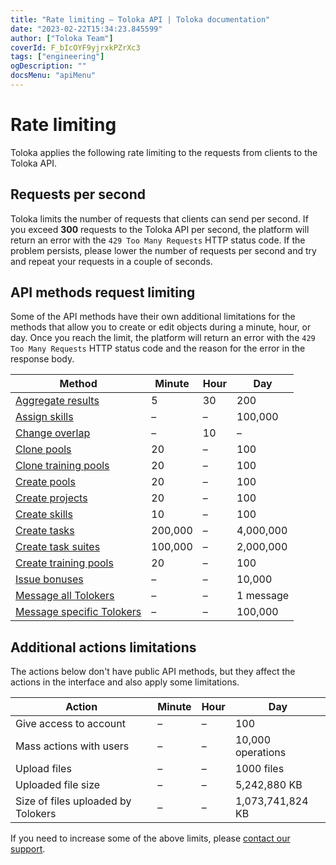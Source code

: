 ```yaml
---
title: "Rate limiting — Toloka API | Toloka documentation"
date: "2023-02-22T15:34:23.845599"
author: ["Toloka Team"]
coverId: F_bIcOYF9yjrxkPZrXc3
tags: ["engineering"]
ogDescription: ""
docsMenu: "apiMenu"
---
```


# Rate limiting

Toloka applies the following rate limiting to the requests from clients to the Toloka API.

## Requests per second

Toloka limits the number of requests that clients can send per second. If you exceed **300** requests to the Toloka API per second, the platform will return an error with the `429 Too Many Requests` HTTP status code. If the problem persists, please lower the number of requests per second and try and repeat your requests in a couple of seconds.

## API methods request limiting

Some of the API methods have their own additional limitations for the methods that allow you to create or edit objects during a minute, hour, or day. Once you reach the limit, the platform will return an error with the `429 Too Many Requests` HTTP status code and the reason for the error in the response body.

Method | Minute | Hour | Day
------ | ------ | ---- | ---
[Aggregate results](/docs/api/aggregated-solutions) | 5 | 30 | 200
[Assign skills](/docs/api/set-skill) | – | – | 100,000
[Change overlap](/docs/api/edit-pool) | – | 10 | –
[Clone pools](/docs/api/clone-pool) | 20 | – | 100
[Clone training pools](/docs/api/clone-training) | 20 | – | 100
[Create pools](/docs/api/create-pool) | 20 | – | 100
[Create projects](/docs/api/create-prj) | 20 | – | 100
[Create skills](/docs/api/create-skill) | 10 | – | 100
[Create tasks](/docs/api/create-task) | 200,000 | – | 4,000,000
[Create task suites](/docs/api/create-task-suite) | 100,000 | – | 2,000,000
[Create training pools](/docs/api/create-training) | 20 | – | 100
[Issue bonuses](/docs/api/create-bonus) | – | – | 10,000
[Message all Tolokers](/docs/api/message-send) | – | – | 1 message
[Message specific Tolokers](/docs/api/message-send) | – | – | 100,000

## Additional actions limitations

The actions below don't have public API methods, but they affect the actions in the interface and also apply some limitations.

Action | Minute | Hour | Day
------ | ------ | ---- | ---
Give access to account | – | – | 100
Mass actions with users | – | – | 10,000 operations
Upload files | – | – | 1000 files
Uploaded file size | – | – | 5,242,880 KB
Size of files uploaded by Tolokers | – | – | 1,073,741,824 KB

<Note mode="note" title="Note">

If you need to increase some of the above limits, please [contact our support](/docs/guide/troubleshooting/support?form-source=api-rate-limiting).

</Note>
